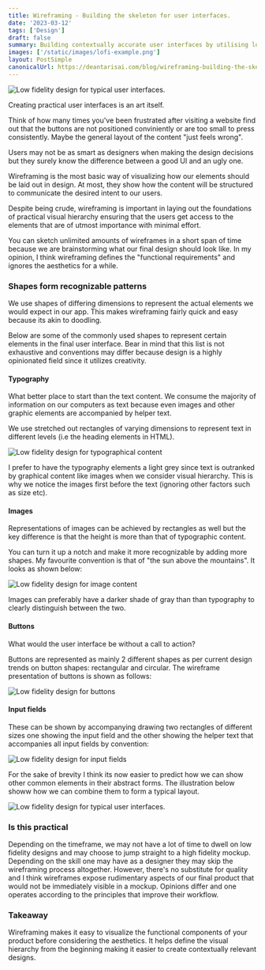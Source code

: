 ```yaml
---
title: Wireframing - Building the skeleton for user interfaces.
date: '2023-03-12'
tags: ['Design']
draft: false
summary: Building contextually accurate user interfaces by utilising low fidelity designs.
images: ['/static/images/lofi-example.png']
layout: PostSimple
canonicalUrl: https://deantarisai.com/blog/wireframing-building-the-skeleton-for-user-interfaces
---
```



![Low fidelity design for typical user interfaces.](/static/images/lofi-example.png)



Creating practical user interfaces is an art itself.

Think of how many times you've been frustrated after visiting a website find out that the buttons are not positioned conviniently or are too small to press consistently. Maybe the general layout of the content "just feels wrong". 

Users may not be as smart as designers when making the design decisions but they surely know the difference between a good UI and an ugly one.

Wireframing is the most basic way of visualizing how our elements should be laid out in design. At most, they show how the content will be structured to communicate the desired intent to our users. 

Despite being crude, wireframing is important in laying out the foundations of practical visual hierarchy ensuring that the users get access to the elements that are of utmost importance with minimal effort.

You can sketch unlimited amounts of wireframes in a short span of time because we are brainstorming what our final design should look like. In my opinion, I think wireframing defines the "functional requirements" and ignores the aesthetics for a while.



### Shapes form recognizable patterns


We use shapes of differing dimensions to represent the actual elements we would expect in our app. This makes wireframing fairly quick and easy because its akin to doodling. 

Below are some of the commonly used shapes to represent certain elements in the final user interface. Bear in mind that this list is not exhaustive and conventions may differ because design is a highly opinionated field since it utilizes creativity.

#### Typography

What better place to start than the text content. We consume the majority of information on our computers as text because even images and other graphic elements are accompanied by helper text. 

We use stretched out rectangles of varying dimensions to represent text in different levels (i.e the heading elements in HTML). 


![Low fidelity design for typographical content](/static/images/typography-lofi.png)

I prefer to have the typography elements a light grey since text is outranked by graphical content like images when we consider visual hierarchy. This is why we notice the images first before the text (ignoring other factors such as size etc).



#### Images


Representations of images can be achieved by rectangles as well but the key difference is that the height is more than that of typographic content.

You can turn it up a notch and make it more recognizable by adding more shapes. My favourite convention is that of "the sun above the mountains". It looks as shown below:

![Low fidelity design for image content](/static/images/image-lofi.png)


Images can preferably have a darker shade of gray than than typography to clearly distinguish between the two. 


#### Buttons 

What would the user interface be without a call to action?

Buttons are represented as mainly 2 different shapes as per current design trends on button shapes: rectangular and circular. The wireframe presentation of buttons is shown as follows:

![Low fidelity design for buttons](/static/images/buttons-lofi.png)




#### Input fields

These can be shown by accompanying drawing two rectangles of different sizes one showing the input field and the other showing the helper text that accompanies all input fields by convention:

![Low fidelity design for input fields ](/static/images/inputs-lofi.png)

For the sake of brevity I think its now easier to predict how we can show other common elements in their abstract forms. The illustration below showw how we can combine them to form a typical layout.



![Low fidelity design for typical user interfaces.](/static/images/demoui-lofi.png)


### Is this practical

Depending on the timeframe, we may not have a lot of time to dwell on low fidelity designs and may choose to jump straight to a high fidelity mockup. Depending on the skill one may have as a designer they may skip the wireframing process altogether. However, there's no substitute for quality and I think wireframes expose rudimentary aspects of our final product that would not be immediately visible in a mockup. Opinions differ and one operates according to the principles that improve their workflow.




### Takeaway

Wireframing makes it easy to visualize the functional components of your product before considering the aesthetics. It helps define the visual hierarchy from the beginning making it easier to create contextually relevant designs.


